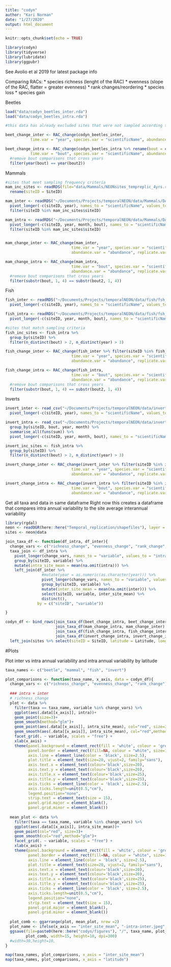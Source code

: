 ```yaml
---
title: "codyn"
author: "Kari Norman"
date: "1/27/2020"
output: html_document
---
```


```r
knitr::opts_chunk$set(echo = TRUE)
```

```r
library(codyn)
library(tidyverse) 
library(lubridate)
library(ggpubr)
```

See Avolio et al 2019 for latest package info

Comparing RACs:
* species richness (lenght of the RAC) 
* evenness (slope of the RAC, flatter = greater evenness)
* rank changes/reordering
* species loss
* species gain

Beetles
```r
load("data/codyn_beetles_inter.rda")
load("data/codyn_beetles_intra.rda")

#this data has already excluded sites that were not sampled according to our cutoff (four years of data with at least 3 replicates in a year)

beet_change_inter <- RAC_change(codyn_beetles_inter, 
           time.var = "year", species.var = "scientificName", abundance.var = "cpue", replicate.var = "siteID")

beet_change_intra <- RAC_change(codyn_beetles_intra %>% rename(bout = collectDate),
           time.var = "bout", species.var = "scientificName", abundance.var = "cpue", replicate.var = "siteID") %>%
  #remove bout comparisons that cross years
  filter(year(bout) == year(bout2))
```

Mammals
```r
#sites that meet sampling frequency criteria 
mam_inc_sites <- readRDS(file="data/Mammals/NEONsites_tempreplic_4yrs.rds") %>% 
  rename(siteID = SiteID)

mam_inter <- readRDS("~/Documents/Projects/temporalNEON/data/Mammals/DATA_mammals_abs-abund-inter.rds") %>%
  pivot_longer(-c(siteID, year), names_to = "scientificName", values_to = "abundance") %>%
  filter(siteID %in% mam_inc_sites$siteID)

mam_intra <- readRDS("~/Documents/Projects/temporalNEON/data/Mammals/DATA_mammals_abs-abund-intra.rds") %>%
  pivot_longer(-c(siteID, year, month, bout), names_to = "scientificName", values_to = "abundance") %>%
  filter(siteID %in% mam_inc_sites$siteID)


mam_change_inter <- RAC_change(mam_inter, 
                             time.var = "year", species.var = "scientificName",
                             abundance.var = "abundance", replicate.var = "siteID")

mam_change_intra <- RAC_change(mam_intra, 
                             time.var = "bout", species.var = "scientificName",
                             abundance.var = "abundance", replicate.var = "siteID") %>%
  #remove bout comparisons that cross years
  filter(substr(bout, 1, 4) == substr(bout2, 1, 4))
```

Fish
```r
fish_inter <- readRDS("~/Documents/Projects/temporalNEON/data/fish/fsh_BAT_inter.rds") %>%
  pivot_longer(-c(siteID, year), names_to = "scientificName", values_to = "abundance")

fish_intra <- readRDS("~/Documents/Projects/temporalNEON/data/fish/fsh_BAT_intra.rds") %>%
  pivot_longer(-c(siteID, year, month, bout), names_to = "scientificName", values_to = "abundance")

#sites that match sampling criteria
fish_inc_sites <- fish_intra %>% 
  group_by(siteID) %>% 
  filter(n_distinct(bout) > 2, n_distinct(year) > 3)

fish_change_inter <- RAC_change(fish_inter %>% filter(siteID %in% fish_inc_sites$siteID), 
                             time.var = "year", species.var = "scientificName",
                             abundance.var = "abundance", replicate.var = "siteID")

fish_change_intra <- RAC_change(fish_intra, 
                             time.var = "bout", species.var = "scientificName",
                             abundance.var = "abundance", replicate.var = "siteID") %>%
  #remove bout comparisons that cross years
  filter(substr(bout, 1, 4) == substr(bout2, 1, 4))
```

Inverts
```r
invert_inter <- read_csv("~/Documents/Projects/temporalNEON/data/inverts/inverts_table_year_BAT.csv") %>%
  pivot_longer(-c(siteID, year), names_to = "scientificName", values_to = "abundance")

invert_intra <- read_csv("~/Documents/Projects/temporalNEON/data/inverts/inverts_table_bout_BAT.csv") %>%
  group_by(siteID, bout, year, month) %>%
  summarise_all(funs(sum)) %>%
  pivot_longer(-c(siteID, year, month, bout), names_to = "scientificName", values_to = "abundance")

invert_inc_sites <- fish_intra %>% 
  group_by(siteID) %>% 
  filter(n_distinct(bout) > 2, n_distinct(year) > 3)

invert_change_inter <- RAC_change(invert_inter %>% filter(siteID %in% invert_inc_sites$siteID),
                             time.var = "year", species.var = "scientificName",
                             abundance.var = "abundance", replicate.var = "siteID")

invert_change_intra <- RAC_change(invert_intra %>% filter(siteID %in% invert_inc_sites$siteID),
                             time.var = "bout", species.var = "scientificName",
                             abundance.var = "abundance", replicate.var = "siteID")
```

Get all taxa and data in same dataframe
Right now this creates a dataframe that compares intra annual variability to the site average interannual variability
```r
library(rgdal)
neon <- readOGR(here::here("Temporal_replication/shapefiles"), layer = "NEON_Field_Sites")
sites <- neon@data

join_taxa_df <- function(df_intra, df_inter){
  change_vars <- c("richness_change", "evenness_change", "rank_change", "gains", "losses")
  taxa_join <- df_intra %>%
    pivot_longer(change_vars, names_to = "variable", values_to = "intra") %>% 
    group_by(siteID, variable) %>%
    mutate(intra_site_mean = mean(na.omit(intra))) %>%
    left_join(df_inter %>% 
                #mutate(year = as.numeric(as.character(year))) %>%
                pivot_longer(change_vars, names_to = "variable", values_to = "inter") %>%
                group_by(siteID, variable) %>% 
                mutate(inter_site_mean = mean(na.omit(inter))) %>%
                select(siteID, variable, inter_site_mean) %>%
                distinct(), 
              by = c("siteID", "variable"))

}

codyn_df <- bind_rows(join_taxa_df(beet_change_intra, beet_change_inter) %>% mutate(taxa = "beetle"),
                      join_taxa_df(mam_change_intra, mam_change_inter) %>% mutate(taxa = "mammal"),
                      join_taxa_df(fish_change_intra, fish_change_inter) %>% mutate(taxa = "fish"),
                      join_taxa_df(invert_change_intra, invert_change_inter) %>% mutate(taxa = "invert")) %>%
  left_join(sites %>% select(siteID = SiteID, latitude = Latitude, longitude = Longitude), by = "siteID")
```

#Plots 

Plot inter vs intra annual variability and intra annual variability by latitude
```r
taxa_names <- c("beetle", "mammal", "fish", "invert")

plot_comparisons <- function(taxa_name, x_axis, data = codyn_df){
  change_vars <- c("richness_change", "evenness_change", "rank_change")
  
  ### intra + inter
  # richness_change
  plot <- data %>%
    filter(taxa == taxa_name, variable %in% change_vars) %>%
    ggplot(aes(.data[[x_axis]], intra))+
    geom_point(size=3)+
    geom_smooth(method="glm")+
    geom_point(aes(.data[[x_axis]], intra_site_mean), col="red", size=3)+
    geom_smooth(aes(.data[[x_axis]], intra_site_mean), col="red",method="glm")+
    facet_grid(. ~ variable, scales = "free") +
    xlab(x_axis) +
    theme(panel.background = element_rect(fill = 'white', colour = 'grey85'),
          panel.border = element_rect(fill=NA, colour = "white", size=1),
          axis.line = element_line(color = 'black', size=2.5),
          plot.title = element_text(size=20, vjust=2, family="sans"),
          axis.text.x = element_text(colour='black',size=20),
          axis.text.y = element_text(colour='black',size=20),
          axis.title.x = element_text(colour='black',size=25),
          axis.title.y = element_text(colour='black',size=25),
          axis.ticks = element_line(color = 'black', size=2.5),
          axis.ticks.length=unit(0.5,"cm"),
          legend.position="none",
          strip.text = element_text(size = 15),
          panel.grid.major = element_blank(),
          panel.grid.minor = element_blank())
  
  mean_plot <- data %>%
    filter(taxa == taxa_name, variable %in% change_vars) %>%
    ggplot(aes(.data[[x_axis]], intra_site_mean))+
    geom_point(col="red", size=3)+
    geom_smooth(col="red",method="glm")+
    facet_grid(. ~ variable, scales = "free") +
    xlab(x_axis) +
    theme(panel.background = element_rect(fill = 'white', colour = 'grey85'),
          panel.border = element_rect(fill=NA, colour = "white", size=1),
          axis.line = element_line(color = 'black', size=2.5),
          plot.title = element_text(size=20, vjust=2, family="sans"),
          axis.text.x = element_text(colour='black',size=20),
          axis.text.y = element_text(colour='black',size=20),
          axis.title.x = element_text(colour='black',size=25),
          axis.title.y = element_text(colour='black',size=25),
          axis.ticks = element_line(color = 'black', size=2.5),
          axis.ticks.length=unit(0.5,"cm"),
          legend.position="none",
          strip.text = element_text(size = 15),
          panel.grid.major = element_blank(),
          panel.grid.minor = element_blank())
  
  plot_comb <- ggarrange(plot, mean_plot, nrow =2)
  plot_name <- ifelse(x_axis == "inter_site_mean", "-intra-inter.jpeg", "-latitude.jpeg")
  ggsave(file=paste0(here::here("codyn/figures"), "/", taxa_name, plot_name),
         plot_comb, width=15, height=10, dpi=300)
  #width=30,height=10, 
}

map(taxa_names, plot_comparisons, x_axis = "inter_site_mean")
map(taxa_names, plot_comparisons, x_axis = "latitude")
```
